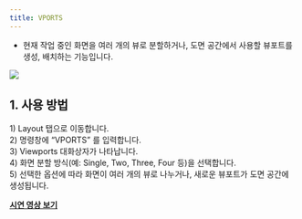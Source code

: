 ```yaml
---
title: VPORTS
---
```



[image1]: ../../../../../assets/images/commands/vports/image1.png

* 현재 작업 중인 화면을 여러 개의 뷰로 분할하거나, 도면 공간에서 사용할 뷰포트를 생성, 배치하는 기능입니다.

![][image1]

## **1\. 사용 방법**

1\) Layout 탭으로 이동합니다.  
2\) 명령창에 “VPORTS” 를 입력합니다.  
3\) Viewports 대화상자가 나타납니다.  
4\) 화면 분할 방식(예: Single, Two, Three, Four 등)을 선택합니다.  
5\) 선택한 옵션에 따라 화면이 여러 개의 뷰로 나누거나, 새로운 뷰포트가 도면 공간에 생성됩니다.

[**<Icon name="youtube" class="emoji"/> 시연 영상 보기**]()
